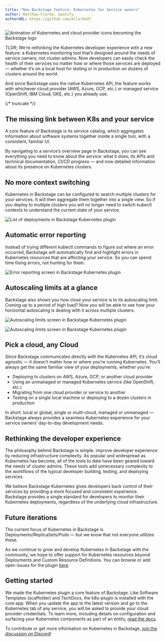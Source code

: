```yaml
---
title: "New Backstage feature: Kubernetes for Service owners"
author: Matthew Clarke, Spotify
authorURL: https://github.com/mclarke47
---
```


![Animation of Kubernetes and cloud provider icons becoming the Backstage logo](assets/21-01-12/backstage-k8s-1-hero.gif)

TLDR; We’re rethinking the Kubernetes developer experience with a new feature: a Kubernetes monitoring tool that’s designed around the needs of service owners, not cluster admins. Now developers can easily check the health of their services no matter how or where those services are deployed — whether it’s on a local host for testing or in production on dozens of clusters around the world.

And since Backstage uses the native Kubernetes API, the feature works with whichever cloud provider (AWS, Azure, GCP, etc.) or managed service (OpenShift, IBM Cloud, GKE, etc.) you already use.

{/* truncate */}

## The missing link between K8s and your service

A core feature of Backstage is its service catalog, which aggregates information about software systems together inside a single tool, with a consistent, familiar UI.

By navigating to a service’s overview page in Backstage, you can see everything you need to know about the service: what it does, its APIs and technical documentation, CI/CD progress — and now detailed information about its presence on Kubernetes clusters.

## No more context switching

Kubernetes in Backstage can be configured to search multiple clusters for your services. It will then aggregate them together into a single view. So if you deploy to multiple clusters you will no longer need to switch kubectl contexts to understand the current state of your service.

![List of deployments in Backstage Kubernetes plugin](assets/21-01-12/backstage-k8s-2-deployments.png)

## Automatic error reporting

Instead of trying different kubectl commands to figure out where an error occurred, Backstage will automatically find and highlight errors in Kubernetes resources that are affecting your service. So you can spend time fixing errors, not hunting for them.

![Error reporting screen in Backstage Kubernetes plugin](assets/21-01-12/backstage-k8s-3-error-reporting.png)

## Autoscaling limits at a glance

Backstage also shows you how close your service is to its autoscaling limit. Coming up to a period of high load? Now you will be able to see how your horizontal autoscaling is dealing with it across multiple clusters.

![Autoscaling limits screen in Backstage Kubernetes plugin](assets/21-01-12/backstage-k8s-4-autoscaling-limits.png)

![Autoscaling limits screen in Backstage Kubernetes plugin](assets/21-01-12/backstage-k8s-5-autoscaling-limits.png)

## Pick a cloud, any Cloud

Since Backstage communicates directly with the Kubernetes API, it’s cloud agnostic — it doesn’t matter how or where you’re running Kubernetes. You’ll always get the same familiar view of your deployments, whether you’re:

- Deploying to clusters on AWS, Azure, GCP, or another cloud provider
- Using an unmanaged or managed Kubernetes service (like OpenShift, etc.)
- Migrating from one cloud provider or service to another
- Testing on a single local machine or deploying to a dozen clusters in production

In short: local or global, single or multi-cloud, managed or unmanaged — Backstage always provides a seamless Kubernetes experience for your service owners’ day-to-day development needs.

## Rethinking the developer experience

The philosophy behind Backstage is simple: improve developer experience by reducing infrastructure complexity. As popular and widespread as Kubernetes has become, all of the tools to date have been geared toward the needs of cluster admins. These tools add unnecessary complexity to the workflows of the typical developer building, testing, and deploying services.

We believe Backstage Kubernetes gives developers back control of their services by providing a more focused and consistent experience. Backstage provides a single standard for developers to monitor their Kubernetes deployments, regardless of the underlying cloud infrastructure.

## Future iterations

The current focus of Kubernetes in Backstage is Deployments/ReplicaSets/Pods — but we know that not everyone utilizes these.

As we continue to grow and develop Kubernetes in Backstage with the community, we hope to offer support for Kubernetes resources beyond Deployments and Custom Resource Definitions. You can browse or add open issues for the plugin [here].

## Getting started

We made the Kubernetes plugin a core feature of Backstage. Like Software Templates (scaffolder) and TechDocs, the k8s-plugin is installed with the core app. When you update the app to the latest version and go to the Kubernetes tab of any service, you will be asked to provide your cloud provider credentials. To learn more, including details on configuration and surfacing your Kubernetes components as part of an entity, [read the docs].

To contribute or get more information on Kubernetes in Backstage, [join the discussion on Discord]!

[here]: https://github.com/backstage/backstage/issues?q=is%3Aissue+is%3Aopen+kubernetes+label%3Ak8s-plugin
[read the docs]: https://backstage.io/docs/features/kubernetes/overview
[join the discussion on discord]: https://discord.gg/backstage-687207715902193673

